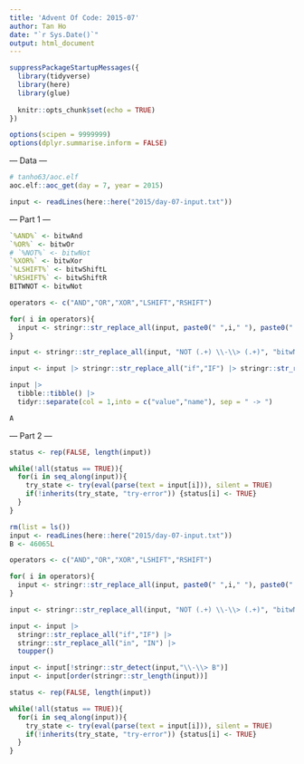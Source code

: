 ```yaml
---
title: 'Advent Of Code: 2015-07'
author: Tan Ho
date: "`r Sys.Date()`"
output: html_document
---
```


```r
suppressPackageStartupMessages({
  library(tidyverse)
  library(here)
  library(glue)
  
  knitr::opts_chunk$set(echo = TRUE)
})

options(scipen = 9999999)
options(dplyr.summarise.inform = FALSE)
```

--- Data ---

```r
# tanho63/aoc.elf
aoc.elf::aoc_get(day = 7, year = 2015)
```

```r
input <- readLines(here::here("2015/day-07-input.txt"))
```

--- Part 1 ---

```r
`%AND%` <- bitwAnd
`%OR%` <- bitwOr
# `%NOT%` <- bitwNot
`%XOR%` <- bitwXor
`%LSHIFT%` <- bitwShiftL
`%RSHIFT%` <- bitwShiftR
BITWNOT <- bitwNot

operators <- c("AND","OR","XOR","LSHIFT","RSHIFT")

for( i in operators){
  input <- stringr::str_replace_all(input, paste0(" ",i," "), paste0(" %",i,"% "))
}

input <- stringr::str_replace_all(input, "NOT (.+) \\-\\> (.+)", "bitwNot(\\1) -> \\2")  

input <- input |> stringr::str_replace_all("if","IF") |> stringr::str_replace_all("in", "IN") |> toupper()

input |> 
  tibble::tibble() |> 
  tidyr::separate(col = 1,into = c("value","name"), sep = " -> ")

A
```

--- Part 2 ---

```r
status <- rep(FALSE, length(input))

while(!all(status == TRUE)){
  for(i in seq_along(input)){
    try_state <- try(eval(parse(text = input[i])), silent = TRUE)
    if(!inherits(try_state, "try-error")) {status[i] <- TRUE}
  }
}

rm(list = ls())
input <- readLines(here::here("2015/day-07-input.txt"))
B <- 46065L

operators <- c("AND","OR","XOR","LSHIFT","RSHIFT")

for( i in operators){
  input <- stringr::str_replace_all(input, paste0(" ",i," "), paste0(" %",i,"% "))
}

input <- stringr::str_replace_all(input, "NOT (.+) \\-\\> (.+)", "bitwNot(\\1) -> \\2")  

input <- input |> 
  stringr::str_replace_all("if","IF") |> 
  stringr::str_replace_all("in", "IN") |> 
  toupper()

input <- input[!stringr::str_detect(input,"\\-\\> B")]
input <- input[order(stringr::str_length(input))]

status <- rep(FALSE, length(input))

while(!all(status == TRUE)){
  for(i in seq_along(input)){
    try_state <- try(eval(parse(text = input[i])), silent = TRUE)
    if(!inherits(try_state, "try-error")) {status[i] <- TRUE}
  }
}
```

